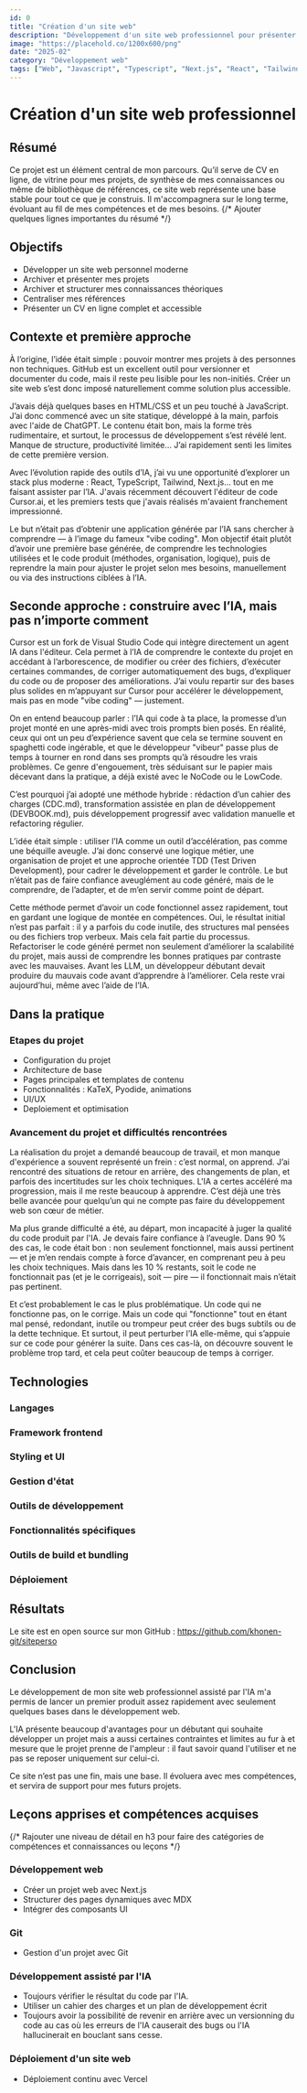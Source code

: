 ---
id: 0
title: "Création d'un site web"
description: "Développement d'un site web professionnel pour présenter mes projets et mes compétences"
image: "https://placehold.co/1200x600/png"
date: "2025-02"
category: "Développement web"
tags: ["Web", "Javascript", "Typescript", "Next.js", "React", "Tailwind"]
---

# Création d'un site web professionnel

## Résumé

Ce projet est un élément central de mon parcours. Qu’il serve de CV en ligne, de vitrine pour mes projets, de synthèse de mes connaissances ou même de bibliothèque de références, ce site web représente une base stable pour tout ce que je construis. Il m'accompagnera sur le long terme, évoluant au fil de mes compétences et de mes besoins. {/* Ajouter quelques lignes importantes du résumé */}

## Objectifs

- Développer un site web personnel moderne
- Archiver et présenter mes projets
- Archiver et structurer mes connaissances théoriques
- Centraliser mes références
- Présenter un CV en ligne complet et accessible

## Contexte et première approche

À l’origine, l’idée était simple : pouvoir montrer mes projets à des personnes non techniques. GitHub est un excellent outil pour versionner et documenter du code, mais il reste peu lisible pour les non-initiés. Créer un site web s’est donc imposé naturellement comme solution plus accessible.

J’avais déjà quelques bases en HTML/CSS et un peu touché à JavaScript. J’ai donc commencé avec un site statique, développé à la main, parfois avec l'aide de ChatGPT. Le contenu était bon, mais la forme très rudimentaire, et surtout, le processus de développement s’est révélé lent. Manque de structure, productivité limitée... J’ai rapidement senti les limites de cette première version.

Avec l’évolution rapide des outils d’IA, j’ai vu une opportunité d’explorer un stack plus moderne : React, TypeScript, Tailwind, Next.js… tout en me faisant assister par l’IA. J'avais récemment découvert l'éditeur de code Cursor.ai, et les premiers tests que j'avais réalisés m'avaient franchement impressionné.

Le but n’était pas d’obtenir une application générée par l’IA sans chercher à comprendre — à l’image du fameux "vibe coding". Mon objectif était plutôt d’avoir une première base générée, de comprendre les technologies utilisées et le code produit (méthodes, organisation, logique), puis de reprendre la main pour ajuster le projet selon mes besoins, manuellement ou via des instructions ciblées à l’IA.

## Seconde approche : construire avec l’IA, mais pas n’importe comment

Cursor est un fork de Visual Studio Code qui intègre directement un agent IA dans l'éditeur. Cela permet à l’IA de comprendre le contexte du projet en accédant à l’arborescence, de modifier ou créer des fichiers, d’exécuter certaines commandes, de corriger automatiquement des bugs, d’expliquer du code ou de proposer des améliorations. J’ai voulu repartir sur des bases plus solides en m’appuyant sur Cursor pour accélérer le développement, mais pas en mode "vibe coding" — justement.

On en entend beaucoup parler : l’IA qui code à ta place, la promesse d’un projet monté en une après-midi avec trois prompts bien posés. En réalité, ceux qui ont un peu d’expérience savent que cela se termine souvent en spaghetti code ingérable, et que le développeur "vibeur" passe plus de temps à tourner en rond dans ses prompts qu’à résoudre les vrais problèmes. Ce genre d'engouement, très séduisant sur le papier mais décevant dans la pratique, a déjà existé avec le NoCode ou le LowCode.

C’est pourquoi j’ai adopté une méthode hybride : rédaction d’un cahier des charges (CDC.md), transformation assistée en plan de développement (DEVBOOK.md), puis développement progressif avec validation manuelle et refactoring régulier.

L’idée était simple : utiliser l’IA comme un outil d’accélération, pas comme une béquille aveugle. J’ai donc conservé une logique métier, une organisation de projet et une approche orientée TDD (Test Driven Development), pour cadrer le développement et garder le contrôle. Le but n’était pas de faire confiance aveuglément au code généré, mais de le comprendre, de l’adapter, et de m’en servir comme point de départ.

Cette méthode permet d’avoir un code fonctionnel assez rapidement, tout en gardant une logique de montée en compétences. Oui, le résultat initial n’est pas parfait : il y a parfois du code inutile, des structures mal pensées ou des fichiers trop verbeux. Mais cela fait partie du processus. Refactoriser le code généré permet non seulement d’améliorer la scalabilité du projet, mais aussi de comprendre les bonnes pratiques par contraste avec les mauvaises. Avant les LLM, un développeur débutant devait produire du mauvais code avant d’apprendre à l’améliorer. Cela reste vrai aujourd’hui, même avec l’aide de l’IA.

## Dans la pratique

### Etapes du projet

- Configuration du projet
- Architecture de base
- Pages principales et templates de contenu
- Fonctionnalités : KaTeX, Pyodide, animations
- UI/UX
- Deploiement et optimisation

### Avancement du projet et difficultés rencontrées 

La réalisation du projet a demandé beaucoup de travail, et mon manque d'expérience a souvent représenté un frein : c’est normal, on apprend. J’ai rencontré des situations de retour en arrière, des changements de plan, et parfois des incertitudes sur les choix techniques. L'IA a certes accéléré ma progression, mais il me reste beaucoup à apprendre. C’est déjà une très belle avancée pour quelqu’un qui ne compte pas faire du développement web son cœur de métier.

Ma plus grande difficulté a été, au départ, mon incapacité à juger la qualité du code produit par l'IA. Je devais faire confiance à l’aveugle. Dans 90 % des cas, le code était bon : non seulement fonctionnel, mais aussi pertinent — et je m’en rendais compte à force d’avancer, en comprenant peu à peu les choix techniques. Mais dans les 10 % restants, soit le code ne fonctionnait pas (et je le corrigeais), soit — pire — il fonctionnait mais n’était pas pertinent.

Et c’est probablement le cas le plus problématique. Un code qui ne fonctionne pas, on le corrige. Mais un code qui "fonctionne" tout en étant mal pensé, redondant, inutile ou trompeur peut créer des bugs subtils ou de la dette technique. Et surtout, il peut perturber l’IA elle-même, qui s’appuie sur ce code pour générer la suite. Dans ces cas-là, on découvre souvent le problème trop tard, et cela peut coûter beaucoup de temps à corriger.

## Technologies

### Langages

<TechnologiesSection>
  <Technology name="TypeScript" description="Langage de programmation typé qui ajoute des types statiques à JavaScript, améliorant la maintenabilité et la robustesse du code" />
  <Technology name="Javascript" description="Langage de programmation principal utilisé pour le développement frontend et les interactions côté client" />
</TechnologiesSection>

### Framework frontend

<TechnologiesSection>
  <Technology name="Next.js" description="Framework React qui offre le rendu côté serveur, le routage et l'optimisation des performances" />
  <Technology name="React" description="Bibliothèque JavaScript pour la construction d'interfaces utilisateur interactives et réactives" />
</TechnologiesSection>

### Styling et UI

<TechnologiesSection>
  <Technology name="Tailwind CSS" description="Framework CSS utilitaire pour construire des interfaces modernes et responsives" />
  <Technology name="shadcn/ui" description="Collection de composants UI réutilisables et personnalisables" />
</TechnologiesSection>

### Gestion d'état

<TechnologiesSection>
  <Technology name="Zustand" description="Bibliothèque légère de gestion d'état pour React, offrant une API simple et intuitive" />
</TechnologiesSection>

### Outils de développement

<TechnologiesSection>
  <Technology name="ESLint" description="Outil d'analyse de code statique pour identifier et corriger les problèmes de code" />
  <Technology name="Prettier" description="Formateur de code pour maintenir un style de code cohérent" />
  <Technology name="Jest" description="Framework de test pour JavaScript, utilisé pour les tests unitaires et d'intégration" />
</TechnologiesSection>

### Fonctionnalités spécifiques

<TechnologiesSection>
  <Technology name="MDX" description="Format qui permet d'écrire du JSX dans des documents Markdown" />
  <Technology name="KaTeX" description="Bibliothèque pour le rendu de formules mathématiques dans le navigateur" />
  <Technology name="Recharts" description="Bibliothèque de graphiques composables pour React" />
</TechnologiesSection>

### Outils de build et bundling

<TechnologiesSection>
  <Technology name="SWC" description="Compilateur ultra-rapide pour JavaScript/TypeScript" />
  <Technology name="PostCSS" description="Outil de transformation CSS avec un écosystème de plugins" />
  <Technology name="Autoprefixer" description="Plugin PostCSS pour ajouter automatiquement les préfixes vendeurs CSS" />
</TechnologiesSection>

### Déploiement

<TechnologiesSection>
  <Technology name="Vercel" description="Plateforme de déploiement optimisée pour les applications Next.js" />
</TechnologiesSection>

## Résultats

Le site est en open source sur mon GitHub : <a href="https://github.com/khonen-git/siteperso"> https://github.com/khonen-git/siteperso </a>

## Conclusion

Le développement de mon site web professionnel assisté par l'IA m'a permis de lancer un premier produit assez rapidement avec seulement quelques bases dans le développement web.

L'IA présente beaucoup d'avantages pour un débutant qui souhaite développer un projet mais a aussi certaines contraintes et limites au fur à et mesure que le projet prenne de l'ampleur : il faut savoir quand l'utiliser et ne pas se reposer uniquement sur celui-ci.

Ce site n’est pas une fin, mais une base. Il évoluera avec mes compétences, et servira de support pour mes futurs projets.

## Leçons apprises et compétences acquises

{/* Rajouter une niveau de détail en h3 pour faire des catégories de compétences et connaissances ou leçons */}

### Développement web

- Créer un projet web avec Next.js
- Structurer des pages dynamiques avec MDX
- Intégrer des composants UI

### Git

- Gestion d'un projet avec Git

### Développement assisté par l'IA

- Toujours vérifier le résultat du code par l'IA.
- Utiliser un cahier des charges et un plan de développement écrit
- Toujours avoir la possibilité de revenir en arrière avec un versionning du code au cas où les erreurs de l'IA causerait des bugs ou l'IA hallucinerait en bouclant sans cesse.

### Déploiement d'un site web

- Déploiement continu avec Vercel